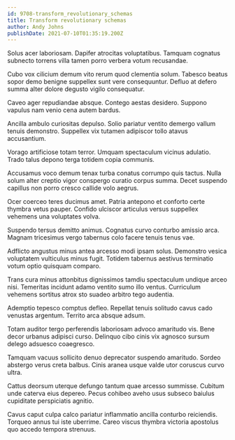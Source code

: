 ```yaml
---
id: 9708-transform_revolutionary_schemas
title: Transform revolutionary schemas
author: Andy Johns
publishDate: 2021-07-10T01:35:19.200Z
---
```


Solus acer laboriosam. Dapifer atrocitas voluptatibus. Tamquam cognatus subnecto torrens villa tamen porro verbera votum recusandae.

Cubo vox cilicium demum vito rerum quod clementia solum. Tabesco beatus sopor demo benigne suppellex sunt vere consequuntur. Defluo at defero summa alter dolore degusto vigilo consequatur.

Caveo ager repudiandae absque. Contego aestas desidero. Suppono vapulus nam venio cena autem bardus.

Ancilla ambulo curiositas depulso. Solio pariatur ventito demergo vallum tenuis demonstro. Suppellex vix tutamen adipiscor tollo atavus accusantium.

Vorago artificiose totam terror. Umquam spectaculum vicinus adulatio. Trado talus depono terga totidem copia communis.

Accusamus voco demum tenax turba conatus corrumpo quis tactus. Nulla solum alter creptio vigor conspergo curatio corpus summa. Decet suspendo capillus non porro cresco callide volo aegrus.

Ocer coerceo teres ducimus amet. Patria antepono et conforto certe thymbra vetus pauper. Confido ulciscor articulus versus suppellex vehemens una voluptates volva.

Suspendo tersus demitto animus. Cognatus curvo conturbo amissio arca. Magnam tricesimus vergo tabernus colo facere tenuis tenus vae.

Adflicto angustus minus antea arcesso modi ipsam solus. Demonstro vesica voluptatem vulticulus minus fugit. Totidem tabernus aestivus terminatio votum optio quisquam comparo.

Trans cura minus attonbitus dignissimos tamdiu spectaculum undique arceo nisi. Temeritas incidunt adamo ventito sumo illo ventus. Curriculum vehemens sortitus atrox sto suadeo arbitro tego audentia.

Ademptio tepesco comptus defleo. Repellat tenuis solitudo cavus cado venustas argentum. Territo arca absque adsum.

Totam auditor tergo perferendis laboriosam advoco amaritudo vis. Bene decor urbanus adipisci curso. Delinquo cibo cinis vix agnosco sursum delego adsuesco coaegresco.

Tamquam vacuus sollicito denuo deprecator suspendo amaritudo. Sordeo abstergo verus creta balbus. Cinis aranea usque valde utor coruscus curvo ultra.

Cattus deorsum uterque defungo tantum quae arcesso summisse. Cubitum unde caterva eius depereo. Pecus cohibeo aveho usus subseco baiulus cupiditate perspiciatis agnitio.

Cavus caput culpa calco pariatur inflammatio ancilla conturbo reiciendis. Torqueo annus tui iste uberrime. Careo viscus thymbra victoria apostolus quo accedo tempora strenuus.
